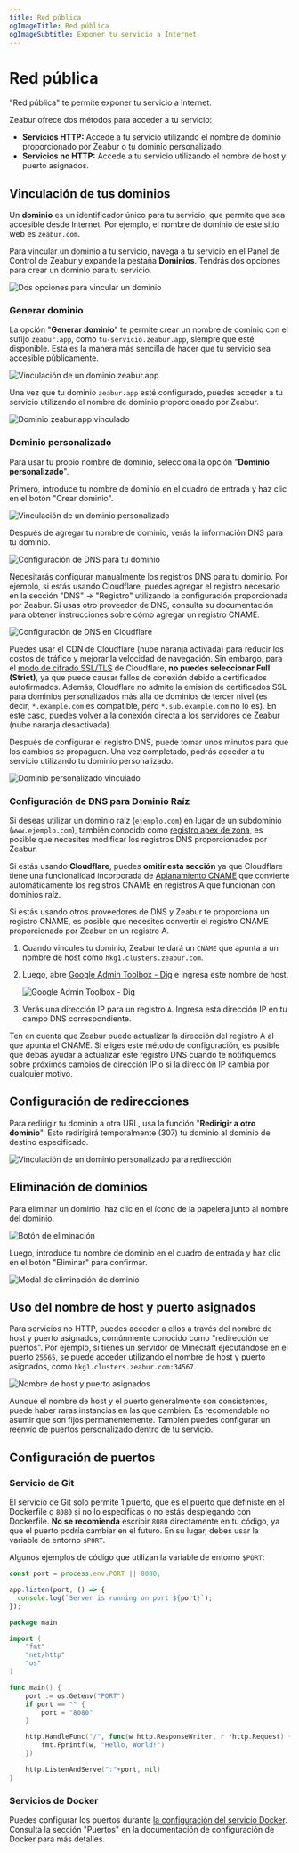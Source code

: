 ```yaml
---
title: Red pública
ogImageTitle: Red pública
ogImageSubtitle: Exponer tu servicio a Internet
---
```


# Red pública

"Red pública" te permite exponer tu servicio a Internet.

Zeabur ofrece dos métodos para acceder a tu servicio:

- **Servicios HTTP:** Accede a tu servicio utilizando el nombre de dominio proporcionado por Zeabur o tu dominio personalizado.
- **Servicios no HTTP:** Accede a tu servicio utilizando el nombre de host y puerto asignados.

## Vinculación de tus dominios

Un **dominio** es un identificador único para tu servicio, que permite que sea accesible desde Internet. Por ejemplo, el nombre de dominio de este sitio web es `zeabur.com`.

Para vincular un dominio a tu servicio, navega a tu servicio en el Panel de Control de Zeabur y expande la pestaña **Dominios**. Tendrás dos opciones para crear un dominio para tu servicio.

![Dos opciones para vincular un dominio](/networking/public/two-buttons-to-bind-domain.webp)

### Generar dominio

La opción "**Generar dominio**" te permite crear un nombre de dominio con el sufijo `zeabur.app`, como `tu-servicio.zeabur.app`, siempre que esté disponible. Esta es la manera más sencilla de hacer que tu servicio sea accesible públicamente.

![Vinculación de un dominio zeabur.app](/networking/public/binding-zeabur-app-domain.webp)

Una vez que tu dominio `zeabur.app` esté configurado, puedes acceder a tu servicio utilizando el nombre de dominio proporcionado por Zeabur.

![Dominio zeabur.app vinculado](/networking/public/bound-zeabur-app-domain.webp)

### Dominio personalizado

Para usar tu propio nombre de dominio, selecciona la opción "**Dominio personalizado**".

Primero, introduce tu nombre de dominio en el cuadro de entrada y haz clic en el botón "Crear dominio".

![Vinculación de un dominio personalizado](/networking/public/binding-custom-domain.webp)

Después de agregar tu nombre de dominio, verás la información DNS para tu dominio.

![Configuración de DNS para tu dominio](/networking/public/custom-domain-setting-dns.webp)

Necesitarás configurar manualmente los registros DNS para tu dominio. Por ejemplo, si estás usando Cloudflare, puedes agregar el registro necesario en la sección "DNS" → "Registro" utilizando la configuración proporcionada por Zeabur. Si usas otro proveedor de DNS, consulta su documentación para obtener instrucciones sobre cómo agregar un registro CNAME.

![Configuración de DNS en Cloudflare](/networking/public/configure-dns-record-in-cloudflare.webp)

Puedes usar el CDN de Cloudflare (nube naranja activada) para reducir los costos de tráfico y mejorar la velocidad de navegación. Sin embargo, para el [modo de cifrado SSL/TLS](https://developers.cloudflare.com/ssl/origin-configuration/ssl-modes/#custom-ssltls) de Cloudflare, **no puedes seleccionar Full (Strict)**, ya que puede causar fallos de conexión debido a certificados autofirmados. Además, Cloudflare no admite la emisión de certificados SSL para dominios personalizados más allá de dominios de tercer nivel (es decir, `*.example.com` es compatible, pero `*.sub.example.com` no lo es). En este caso, puedes volver a la conexión directa a los servidores de Zeabur (nube naranja desactivada).

Después de configurar el registro DNS, puede tomar unos minutos para que los cambios se propaguen. Una vez completado, podrás acceder a tu servicio utilizando tu dominio personalizado.

![Dominio personalizado vinculado](/networking/public/bound-custom-domain.webp)

### Configuración de DNS para Dominio Raíz

Si deseas utilizar un dominio raíz (`ejemplo.com`) en lugar de un subdominio (`www.ejemplo.com`), también conocido como [registro apex de zona](https://developers.cloudflare.com/dns/manage-dns-records/how-to/create-zone-apex/), es posible que necesites modificar los registros DNS proporcionados por Zeabur.

Si estás usando **Cloudflare**, puedes **omitir esta sección** ya que Cloudflare tiene una funcionalidad incorporada de [Aplanamiento CNAME](https://developers.cloudflare.com/dns/cname-flattening/) que convierte automáticamente los registros CNAME en registros A que funcionan con dominios raíz.

Si estás usando otros proveedores de DNS y Zeabur te proporciona un registro CNAME, es posible que necesites convertir el registro CNAME proporcionado por Zeabur en un registro A.

1. Cuando vincules tu dominio, Zeabur te dará un `CNAME` que apunta a un nombre de host como `hkg1.clusters.zeabur.com`.
2. Luego, abre [Google Admin Toolbox - Dig](https://toolbox.googleapps.com/apps/dig/#A/) e ingresa este nombre de host.

   ![Google Admin Toolbox - Dig](/networking/public/google-dig-tool.webp)
   <br />

3. Verás una dirección IP para un registro `A`. Ingresa esta dirección IP en tu campo DNS correspondiente.

Ten en cuenta que Zeabur puede actualizar la dirección del registro A al que apunta el CNAME. Si eliges este método de configuración, es posible que debas ayudar a actualizar este registro DNS cuando te notifiquemos sobre próximos cambios de dirección IP o si la dirección IP cambia por cualquier motivo.

## Configuración de redirecciones

Para redirigir tu dominio a otra URL, usa la función "**Redirigir a otro dominio**". Esto redirigirá temporalmente (307) tu dominio al dominio de destino especificado.

![Vinculación de un dominio personalizado para redirección](/networking/public/binding-custom-domain-for-redirect.webp)

## Eliminación de dominios

Para eliminar un dominio, haz clic en el ícono de la papelera junto al nombre del dominio.

![Botón de eliminación](/networking/public/delete-button.webp)

Luego, introduce tu nombre de dominio en el cuadro de entrada y haz clic en el botón "Eliminar" para confirmar.

![Modal de eliminación de dominio](/networking/public/deleting-domain-modal.webp)

## Uso del nombre de host y puerto asignados

Para servicios no HTTP, puedes acceder a ellos a través del nombre de host y puerto asignados, comúnmente conocido como "redirección de puertos". Por ejemplo, si tienes un servidor de Minecraft ejecutándose en el puerto `25565`, se puede acceder utilizando el nombre de host y puerto asignados, como `hkg1.clusters.zeabur.com:34567`.

![Nombre de host y puerto asignados](/networking/public/assigned-hostname-and-port.webp)

Aunque el nombre de host y el puerto generalmente son consistentes, puede haber raras instancias en las que cambien. Es recomendable no asumir que son fijos permanentemente. También puedes configurar un reenvío de puertos personalizado dentro de tu servicio.

## Configuración de puertos

### Servicio de Git

El servicio de Git solo permite 1 puerto, que es el puerto que definiste en el Dockerfile o `8080` si no lo especificas o no estás desplegando con Dockerfile. **No se recomienda** escribir `8080` directamente en tu código, ya que el puerto podría cambiar en el futuro. En su lugar, debes usar la variable de entorno `$PORT`.

Algunos ejemplos de código que utilizan la variable de entorno `$PORT`:

```js filename="server.js"
const port = process.env.PORT || 8080;

app.listen(port, () => {
  console.log(`Server is running on port ${port}`);
});
```

```go filename="main.go"
package main

import (
    "fmt"
    "net/http"
    "os"
)

func main() {
    port := os.Getenv("PORT")
    if port == "" {
        port = "8080"
    }

    http.HandleFunc("/", func(w http.ResponseWriter, r *http.Request) {
        fmt.Fprintf(w, "Hello, World!")
    })

    http.ListenAndServe(":"+port, nil)
}
```

### Servicios de Docker

Puedes configurar los puertos durante [la configuración del servicio Docker](/deploy/customize-prebuilt). Consulta la sección "Puertos" en la documentación de configuración de Docker para más detalles.

